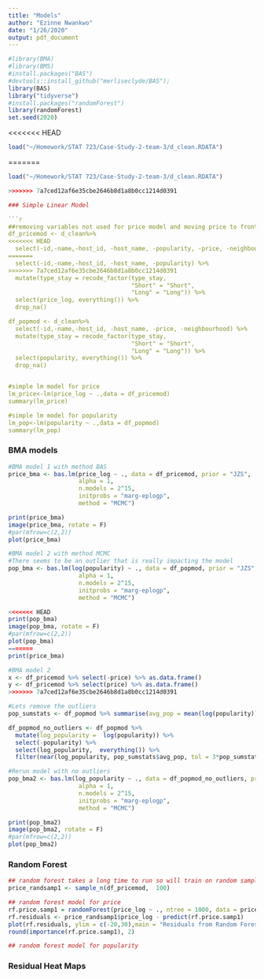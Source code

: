 ```yaml
---
title: "Models"
author: "Ezinne Nwankwo"
date: "1/26/2020"
output: pdf_document
---
```


```r

#library(BMA)
#library(BMS)
#install.packages("BAS")
#devtools::install_github("merliseclyde/BAS");
library(BAS)
library("tidyverse")
#install.packages("randomForest")
library(randomForest)
set.seed(2020)

```

<<<<<<< HEAD
```r
load("~/Homework/STAT 723/Case-Study-2-team-3/d_clean.RDATA")
```

=======
```r
load("~/Homework/STAT 723/Case-Study-2-team-3/d_clean.RDATA")
```


```r
>>>>>>> 7a7ced12af6e35cbe2646b8d1a8b0cc1214d0391

### Simple Linear Model 

```r
##removing variables not used for price model and moving price to front of dataframe
df_pricemod <- d_clean%>% 
<<<<<<< HEAD
  select(-id,-name,-host_id, -host_name, -popularity, -price, -neighbourhood) %>% 
=======
  select(-id,-name,-host_id, -host_name, -popularity) %>% 
>>>>>>> 7a7ced12af6e35cbe2646b8d1a8b0cc1214d0391
  mutate(type_stay = recode_factor(type_stay, 
                                   "Short" = "Short", 
                                   "Long" = "Long")) %>% 
  select(price_log, everything()) %>% 
  drop_na()

df_popmod <- d_clean%>% 
  select(-id,-name,-host_id, -host_name, -price, -neighbourhood) %>% 
  mutate(type_stay = recode_factor(type_stay, 
                                   "Short" = "Short", 
                                   "Long" = "Long")) %>% 
  select(popularity, everything()) %>% 
  drop_na()


#simple lm model for price
lm_price<-lm(price_log ~ .,data = df_pricemod)
summary(lm_price)

#simple lm model for popularity
lm_pop<-lm(popularity ~ .,data = df_popmod)
summary(lm_pop)


```

### BMA models

```r

#BMA model 1 with method BAS
price_bma <- bas.lm(price_log ~ ., data = df_pricemod, prior = "JZS", 
                    alpha = 1, 
                    n.models = 2^15,
                    initprobs = "marg-eplogp",
                    method = "MCMC")

print(price_bma)
image(price_bma, rotate = F)
#par(mfrow=c(2,2))
plot(price_bma)

#BMA model 2 with method MCMC
#There seems to be an outlier that is really impacting the model
pop_bma <- bas.lm(log(popularity) ~ ., data = df_popmod, prior = "JZS", 
                    alpha = 1, 
                    n.models = 2^15,
                    initprobs = "marg-eplogp",
                    method = "MCMC")

<<<<<<< HEAD
print(pop_bma)
image(pop_bma, rotate = F)
#par(mfrow=c(2,2))
plot(pop_bma)
=======
print(price_bma)

#BMA model 2
x <- df_pricemod %>% select(-price) %>% as.data.frame()
y <- df_pricemod %>% select(price) %>% as.data.frame()
>>>>>>> 7a7ced12af6e35cbe2646b8d1a8b0cc1214d0391

#Lets remove the outliers
pop_sumstats <- df_popmod %>% summarise(avg_pop = mean(log(popularity)), sd_pop = sd(log(popularity)), min_pop = min(log(popularity)), max_pop = max(log(popularity)))

df_popmod_no_outliers <- df_popmod %>% 
  mutate(log_popularity =  log(popularity)) %>% 
  select(-popularity) %>% 
  select(log_popularity,  everything()) %>% 
  filter(near(log_popularity, pop_sumstats$avg_pop, tol = 3*pop_sumstats$sd_pop))

#Rerun model with no outliers
pop_bma2 <- bas.lm(log_popularity ~ ., data = df_popmod_no_outliers, prior = "JZS", 
                    alpha = 1, 
                    n.models = 2^15,
                    initprobs = "marg-eplogp",
                    method = "MCMC")

print(pop_bma2)
image(pop_bma2, rotate = F)
#par(mfrow=c(2,2))
plot(pop_bma2)

```


### Random Forest 

```r

## random forest takes a long time to run so will train on random samples of dataset instead
price_randsamp1 <- sample_n(df_pricemod,  100)

## random forest model for price
rf.price.samp1 = randomForest(price_log ~ ., ntree = 1000, data = price_randsamp1, do.trace = 10)
rf.residuals <- price_randsamp1$price_log - predict(rf.price.samp1) 
plot(rf.residuals, ylim = c(-20,30),main = "Residuals from Random Forest Model")
round(importance(rf.price.samp1), 2)

## random forest model for popularity


```



### Residual Heat Maps

```r

```

